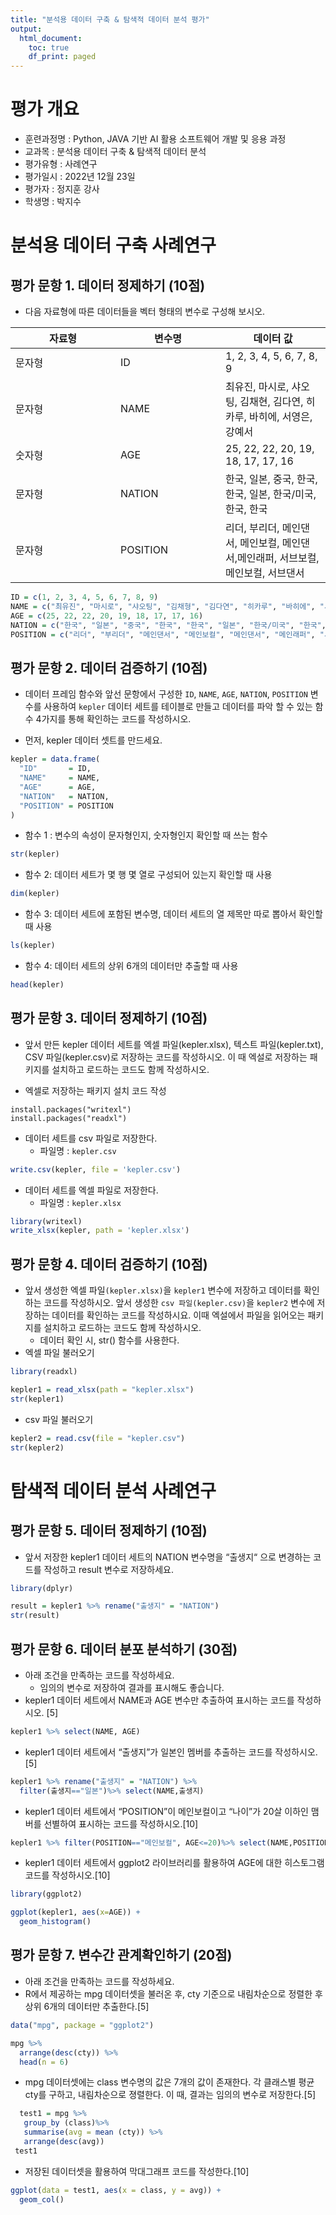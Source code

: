 ```yaml
---
title: "분석용 데이터 구축 & 탐색적 데이터 분석 평가"
output:
  html_document:
    toc: true
    df_print: paged
---
```


# 평가 개요
- 훈련과정명 : Python, JAVA 기반 AI 활용 소프트웨어 개발 및 응용 과정 
- 교과목 : 분석용 데이터 구축 & 탐색적 데이터 분석
- 평가유형 : 사례연구
- 평가일시 : 2022년 12월 23일
- 평가자 : 정지훈 강사
- 학생명 : 박지수

# 분석용 데이터 구축 사례연구

## 평가 문항 1. 데이터 정제하기 (10점)

- 다음 자료형에 따른 데이터들을 벡터 형태의 변수로 구성해 보시오. 

| 자료형 | 변수명  |  데이터 값 |
|---|---|---|
| 문자형  |  ID | 1, 2, 3, 4, 5, 6, 7, 8, 9 |
| 문자형  | NAME | 최유진, 마시로, 샤오팅, 김채현, 김다연, 히카루, 바히에, 서영은, 강예서 |
| 숫자형 | AGE   | 25, 22, 22, 20, 19, 18, 17, 17, 16 |
| 문자형 | NATION  | 한국, 일본, 중국, 한국, 한국, 일본, 한국/미국, 한국, 한국  |
| 문자형 | POSITION | 리더, 부리더, 메인댄서, 메인보컬, 메인댄서,메인래퍼, 서브보컬, 메인보컬, 서브댄서 |
```r
ID = c(1, 2, 3, 4, 5, 6, 7, 8, 9)
NAME = c("최유진", "마시로", "샤오팅", "김채형", "김다연", "히카루", "바히에", "서영은", "강예서")
AGE = c(25, 22, 22, 20, 19, 18, 17, 17, 16)
NATION = c("한국", "일본", "중국", "한국", "한국", "일본", "한국/미국", "한국", "한국")
POSITION = c("리더", "부리더", "메인댄서", "메인보컬", "메인댄서", "메인래퍼", "서브보컬", "메인보컬", "서브댄서")
```

## 평가 문항 2. 데이터 검증하기 (10점)
- 데이터 프레임 함수와 앞선 문항에서 구성한 `ID`, `NAME`, `AGE`, `NATION`, `POSITION` 변수를 사용하여 `kepler` 데이터 세트를 테이블로 만들고 데이터를 파악 할 수 있는 함수 4가지를 통해 확인하는 코드를 작성하시오.

- 먼저, kepler 데이터 셋트를 만드세요. 
```r
kepler = data.frame(
  "ID"       = ID, 
  "NAME"     = NAME, 
  "AGE"      = AGE, 
  "NATION"   = NATION, 
  "POSITION" = POSITION
)
```

- 함수 1 : 변수의 속성이 문자형인지, 숫자형인지 확인할 때 쓰는 함수
```r
str(kepler)
```

- 함수 2: 데이터 세트가 몇 행 몇 열로 구성되어 있는지 확인할 때 사용
```r
dim(kepler)
```

- 함수 3: 데이터 세트에 포함된 변수명, 데이터 세트의 열 제목만 따로 뽑아서 확인할 때 사용
```r
ls(kepler)
```

- 함수 4: 데이터 세트의 상위 6개의 데이터만 추출할 때 사용
```r
head(kepler)
```

## 평가 문항 3. 데이터 정제하기 (10점)
- 앞서 만든 kepler 데이터 세트를 엑셀 파일(kepler.xlsx), 텍스트 파일(kepler.txt), CSV 파일(kepler.csv)로 저장하는 코드를 작성하시오. 이 때 엑설로 저장하는 패키지를 설치하고 로드하는 코드도 함께 작성하시오.

- 엑셀로 저장하는 패키지 설치 코드 작성

```
install.packages("writexl")
install.packages("readxl")
```
- 데이터 세트를 csv 파일로 저장한다. 
  + 파일명 : `kepler.csv`
  
```r
write.csv(kepler, file = 'kepler.csv')
```

- 데이터 세트를 엑셀 파일로 저장한다. 
  + 파일명 : `kepler.xlsx`

```r
library(writexl)
write_xlsx(kepler, path = 'kepler.xlsx')
```

## 평가 문항 4. 데이터 검증하기 (10점)
- 앞서 생성한 엑셀 파일`(kepler.xlsx)`을 `kepler1` 변수에 저장하고 데이터를 확인하는 코드를 작성하시오. 앞서 생성한 `csv 파일(kepler.csv)`을 `kepler2` 변수에 저장하는 데이터를 확인하는 코드를 작성하시요. 이때 엑설에서 파일을 읽어오는 패키지를 설치하고 로드하는 코드도 함께 작성하시오.
  + 데이터 확인 시, str() 함수를 사용한다. 

- 엑셀 파일 불러오기

```r
library(readxl)

kepler1 = read_xlsx(path = "kepler.xlsx")
str(kepler1)
```

- csv 파일 불러오기

```r
kepler2 = read.csv(file = "kepler.csv")
str(kepler2)
```
# 탐색적 데이터 분석 사례연구

## 평가 문항 5. 데이터 정제하기 (10점)
- 앞서 저장한 kepler1 데이터 세트의 NATION 변수명을 "출생지“ 으로 변경하는 코드를 작성하고 result 변수로 저장하세요. 

```r
library(dplyr)

result = kepler1 %>% rename("출생지" = "NATION")
str(result)
```
## 평가 문항 6. 데이터 분포 분석하기 (30점)
- 아래 조건을 만족하는 코드를 작성하세요. 
  + 임의의 변수로 저장하여 결과를 표시해도 좋습니다. 
  
- kepler1 데이터 세트에서 NAME과 AGE 변수만 추출하여 표시하는 코드를 작성하시오. [5]
```r
kepler1 %>% select(NAME, AGE)
```

- kepler1 데이터 세트에서 “출생지”가 일본인 멤버를 추출하는 코드를 작성하시오.[5] 

```r
kepler1 %>% rename("출생지" = "NATION") %>% 
  filter(출생지=="일본")%>% select(NAME,출생지)
```

- kepler1 데이터 세트에서 “POSITION”이 메인보컬이고 “나이”가 20살 이하인 맴버를 선별하여 표시하는 코드를 작성하시오.[10]
```r
kepler1 %>% filter(POSITION=="메인보컬", AGE<=20)%>% select(NAME,POSITION,AGE)
```

- kepler1 데이터 세트에서 ggplot2 라이브러리를 활용하여 AGE에 대한 히스토그램 코드를 작성하시오.[10]

```r
library(ggplot2)

ggplot(kepler1, aes(x=AGE)) +
  geom_histogram()

```




## 평가 문항 7. 변수간 관계확인하기 (20점)
- 아래 조건을 만족하는 코드를 작성하세요. 
- R에서 제공하는 mpg 데이터셋을 불러온 후, cty 기준으로 내림차순으로 정렬한 후 상위 6개의 데이터만 추출한다.[5]

```r
data("mpg", package = "ggplot2")

mpg %>% 
  arrange(desc(cty)) %>% 
  head(n = 6)
```

-  mpg 데이터셋에는 class 변수명의 값은 7개의 값이 존재한다. 각 클래스별 평균 cty를 구하고, 내림차순으로 졍렬한다. 이 때, 결과는 임의의 변수로 저장한다.[5]
```r
 
  test1 = mpg %>%
   group_by (class)%>%
   summarise(avg = mean (cty)) %>%
   arrange(desc(avg))
 test1
```

- 저장된 데이터셋을 활용하여 막대그래프 코드를 작성한다.[10]
```r
ggplot(data = test1, aes(x = class, y = avg)) +
  geom_col()
```






